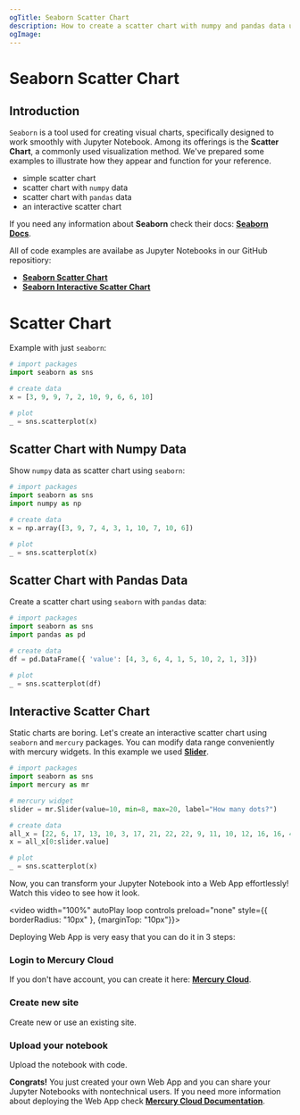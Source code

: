 ```yaml
---
ogTitle: Seaborn Scatter Chart 
description: How to create a scatter chart with numpy and pandas data using the seaborn (Python package) in Jupyter Notebook.
ogImage:
---
```



# Seaborn Scatter Chart

## Introduction

`Seaborn` is a tool used for creating visual charts, specifically designed to work smoothly with Jupyter Notebook. Among its offerings is the **Scatter Chart**, a commonly used visualization method. We've prepared some examples to illustrate how they appear and function for your reference.
- simple scatter chart  
- scatter chart with `numpy` data
- scatter chart with `pandas` data
- an interactive scatter chart 

If you need any information about **Seaborn** check their docs: [**Seaborn Docs**](https://seaborn.pydata.org/api.html).

All of code examples are availabe as Jupyter Notebooks in our GitHub repositiory:
- [**Seaborn Scatter Chart**](https://github.com/mljar/mercury-integrations/blob/main/visualizations/seaborn/seaborn-scatter-chart.ipynb)
- [**Seaborn Interactive Scatter Chart**](https://github.com/mljar/mercury-integrations/blob/main/visualizations/seaborn/seaborn-interactive-scatter-chart.ipynb)

# Scatter Chart 

Example with just `seaborn`:

```python
# import packages 
import seaborn as sns

# create data 
x = [3, 9, 9, 7, 2, 10, 9, 6, 6, 10]

# plot 
_ = sns.scatterplot(x)
```

<Screenshot src={simplechartPng} alt="Simple seaborn scatter chart" />

## Scatter Chart with Numpy Data 

Show `numpy` data as scatter chart using `seaborn`:

```python 
# import packages 
import seaborn as sns 
import numpy as np 

# create data 
x = np.array([3, 9, 7, 4, 3, 1, 10, 7, 10, 6])

# plot 
_ = sns.scatterplot(x)
```

<Screenshot src={numpychartPng} alt="Seaborn scatter chart with numpy data. " />

## Scatter Chart with Pandas Data 

Create a scatter chart using `seaborn` with `pandas` data:

```python 
# import packages 
import seaborn as sns 
import pandas as pd 

# create data 
df = pd.DataFrame({ 'value': [4, 3, 6, 4, 1, 5, 10, 2, 1, 3]})

# plot 
_ = sns.scatterplot(df)
```

<Screenshot src={pandaschartPng} alt="Seaborn scatter chart with pandas data." />

## Interactive Scatter Chart 

Static charts are boring. Let's create an interactive scatter chart using `seaborn` and `mercury` packages. You can modify data range conveniently with mercury widgets. In this example we used [**Slider**](https://runmercury.com/docs/input-widgets/slider/).

```python
# import packages 
import seaborn as sns 
import mercury as mr
```

```python 
# mercury widget
slider = mr.Slider(value=10, min=8, max=20, label="How many dots?")
```

```python
# create data
all_x = [22, 6, 17, 13, 10, 3, 17, 21, 22, 22, 9, 11, 10, 12, 16, 16, 4, 6, 14, 9]
x = all_x[0:slider.value]

# plot 
_ = sns.scatterplot(x)
```

Now, you can transform your Jupyter Notebook into a Web App effortlessly! Watch this video to see how it look.

<video width="100%" autoPlay loop controls preload="none" style={{ borderRadius: "10px" }, {marginTop: "10px"}}>
  <source
    src="/images/integrations/seaborn/scatter-chart/seaborn-mercury.mp4"
    type="video/mp4"
  />
</video>

Deploying Web App is very easy that you can do it in 3 steps:

<div className="steps-container">

### Login to Mercury Cloud

If you don't have account, you can create it here: [**Mercury Cloud**](https://cloud.runmercury.com/register).

### Create new site

Create new or use an existing site. 

### Upload your notebook

Upload the notebook with code.

</div>

**Congrats!** You just created your own Web App and you can share your Jupyter Notebooks with nontechnical users. If you need more information about deploying the Web App check [**Mercury Cloud Documentation**](https://runmercury.com/docs/cloud/).
